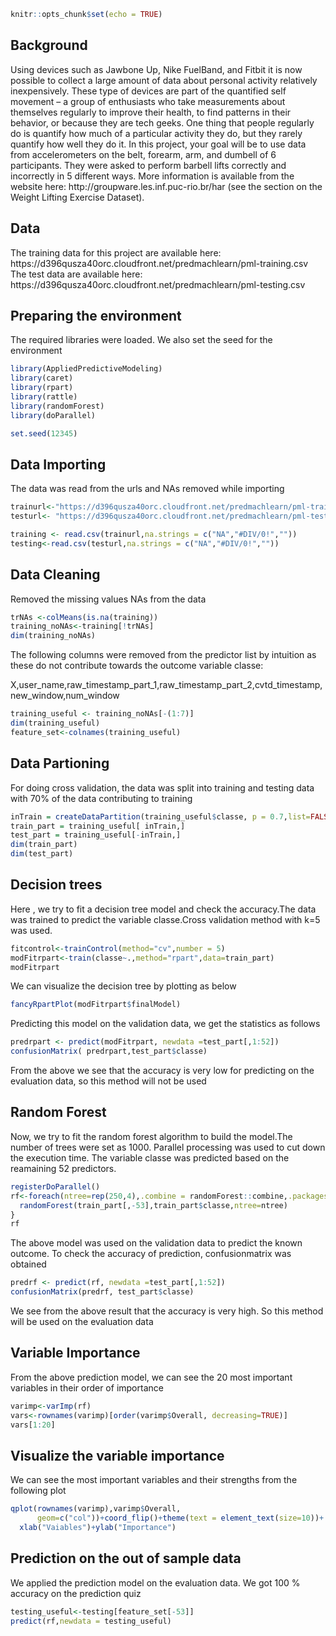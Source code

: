 

```r
knitr::opts_chunk$set(echo = TRUE)
```


## Background
Using devices such as Jawbone Up, Nike FuelBand, and Fitbit it is now possible to collect a large amount of data about personal activity relatively inexpensively. These type of devices are part of the quantified self movement – a group of enthusiasts who take measurements about themselves regularly to improve their health, to find patterns in their behavior, or because they are tech geeks. One thing that people regularly do is quantify how much of a particular activity they do, but they rarely quantify how well they do it. In this project, your goal will be to use data from accelerometers on the belt, forearm, arm, and dumbell of 6 participants. They were asked to perform barbell lifts correctly and incorrectly in 5 different ways. More information is available from the website here: http://groupware.les.inf.puc-rio.br/har (see the section on the Weight Lifting Exercise Dataset).

## Data
The training data for this project are available here:
https://d396qusza40orc.cloudfront.net/predmachlearn/pml-training.csv
The test data are available here:
https://d396qusza40orc.cloudfront.net/predmachlearn/pml-testing.csv

## Preparing the environment
The required libraries were loaded. We also set the seed for the environment
```r
library(AppliedPredictiveModeling)
library(caret)
library(rpart)
library(rattle)
library(randomForest)
library(doParallel)

set.seed(12345)
```

## Data Importing
The data was read from the urls and NAs removed while importing


```r
trainurl<-"https://d396qusza40orc.cloudfront.net/predmachlearn/pml-training.csv"
testurl<- "https://d396qusza40orc.cloudfront.net/predmachlearn/pml-testing.csv"

training <- read.csv(trainurl,na.strings = c("NA","#DIV/0!",""))
testing<-read.csv(testurl,na.strings = c("NA","#DIV/0!",""))
```
## Data Cleaning
Removed the missing values NAs from the data
```r
trNAs <-colMeans(is.na(training))
training_noNAs<-training[!trNAs]
dim(training_noNAs)
```
The following columns were removed from the predictor list by intuition as these do not contribute towards the outcome variable classe:

X,user_name,raw_timestamp_part_1,raw_timestamp_part_2,cvtd_timestamp,new_window,num_window

```r
training_useful <- training_noNAs[-(1:7)]
dim(training_useful)
feature_set<-colnames(training_useful)
```

## Data Partioning
For doing cross validation, the data was split into training and testing data with 70% of the data contributing to training
```r
inTrain = createDataPartition(training_useful$classe, p = 0.7,list=FALSE)
train_part = training_useful[ inTrain,]
test_part = training_useful[-inTrain,]
dim(train_part)
dim(test_part)
```
## Decision trees
Here , we try to fit a decision tree model and check the accuracy.The data was trained to predict the variable classe.Cross validation method with k=5 was used.

```r
fitcontrol<-trainControl(method="cv",number = 5)
modFitrpart<-train(classe~.,method="rpart",data=train_part)
modFitrpart
```

We can visualize the decision tree by plotting as below
```r
fancyRpartPlot(modFitrpart$finalModel)
```

Predicting this model on the validation data, we get the statistics as follows
```r
predrpart <- predict(modFitrpart, newdata =test_part[,1:52])
confusionMatrix( predrpart,test_part$classe)
```

From the above we see that the accuracy is very low for predicting on the evaluation data, so this method will not be used

## Random Forest
Now, we try to fit the random forest algorithm to build the model.The number of trees were set as 1000. Parallel processing was used to cut down the execution time. The variable classe was predicted based on the reamaining 52 predictors.
```r
registerDoParallel()
rf<-foreach(ntree=rep(250,4),.combine = randomForest::combine,.packages = "randomForest") %dopar%{
  randomForest(train_part[,-53],train_part$classe,ntree=ntree)
}
rf
```
The above model was used on the validation data to predict the known outcome. To check the accuracy of prediction, confusionmatrix was obtained
```r
predrf <- predict(rf, newdata =test_part[,1:52])
confusionMatrix(predrf, test_part$classe)
```

We see from the above result that the accuracy is very high. So this method will be used on the evaluation data

## Variable Importance
From the above prediction model, we can see the 20 most important variables in their order of importance
```r
varimp<-varImp(rf)
vars<-rownames(varimp)[order(varimp$Overall, decreasing=TRUE)]
vars[1:20]

```

## Visualize the variable importance
We can see the most important variables and their strengths from the following plot
```r
qplot(rownames(varimp),varimp$Overall,
      geom=c("col"))+coord_flip()+theme(text = element_text(size=10))+
  xlab("Vaiables")+ylab("Importance")
```

## Prediction on the out of sample data
We applied the prediction model on the evaluation data. We got 100 % accuracy on the prediction quiz

```r
testing_useful<-testing[feature_set[-53]]
predict(rf,newdata = testing_useful)
```

